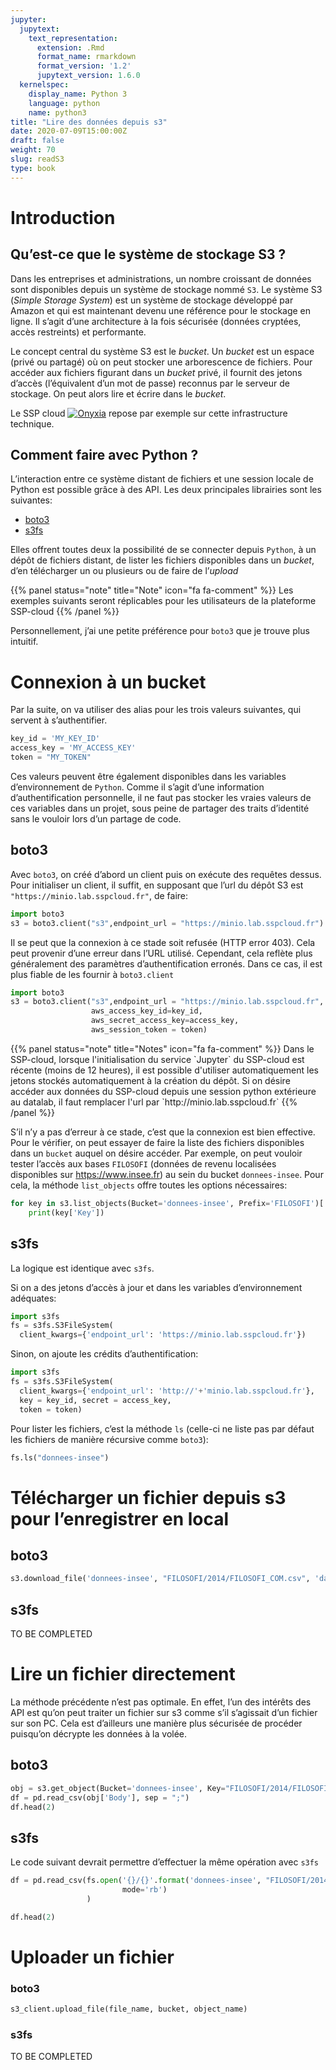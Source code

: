 ```yaml
---
jupyter:
  jupytext:
    text_representation:
      extension: .Rmd
      format_name: rmarkdown
      format_version: '1.2'
      jupytext_version: 1.6.0
  kernelspec:
    display_name: Python 3
    language: python
    name: python3
title: "Lire des données depuis s3"
date: 2020-07-09T15:00:00Z
draft: false
weight: 70
slug: readS3
type: book
---
```


# Introduction

## Qu'est-ce que le système de stockage S3 ?

Dans les entreprises et administrations, un nombre croissant de données sont
disponibles depuis un système de stockage
nommé `S3`. 
Le système S3 (*Simple Storage System*) est un système de stockage développé
par Amazon et qui est maintenant devenu une référence pour le stockage en ligne.
Il s'agit d'une architecture à la fois
sécurisée (données cryptées, accès restreints) et performante.

Le concept central du système S3 est le *bucket*.
Un *bucket* est un espace (privé ou partagé) où on peut stocker une
arborescence de fichiers. Pour accéder aux fichiers figurant
dans un *bucket* privé, il fournit des jetons d'accès (l'équivalent d'un mot de passe)
reconnus par le serveur de stockage. On peut alors lire et écrire dans le *bucket*.

Le SSP cloud 
[![Onyxia](https://img.shields.io/badge/launch-onyxia-brightgreen)](https://datalab.sspcloud.fr/my-lab/catalogue/inseefrlab-helm-charts-datascience/jupyter/deploiement?resources.requests.memory=4096Mi) repose par exemple sur cette infrastructure technique. 


## Comment faire avec Python ?

L'interaction entre ce système distant de fichiers et une session locale de Python
est possible grâce à des API. Les deux principales librairies sont les suivantes:

* [boto3](https://boto3.amazonaws.com/v1/documentation/api/latest/index.html)
* [s3fs](https://s3fs.readthedocs.io/en/latest/)

Elles offrent toutes deux la possibilité de se connecter depuis `Python`,
à un dépôt de fichiers distant, de lister les fichiers disponibles dans un
*bucket*, d'en télécharger un ou plusieurs ou de faire de l'*upload*

```{=html}
{{% panel status="note" title="Note" icon="fa fa-comment" %}}
Les exemples suivants seront réplicables pour les utilisateurs de la plateforme
SSP-cloud
{{% /panel %}}
```

Personnellement, j'ai une petite préférence pour `boto3` que je trouve plus
intuitif.

# Connexion à un bucket

Par la suite, on va utiliser des alias pour les trois valeurs suivantes, qui servent
à s'authentifier. 

```python
key_id = 'MY_KEY_ID'
access_key = 'MY_ACCESS_KEY'
token = "MY_TOKEN"
```

Ces valeurs peuvent être également disponibles dans 
les variables d'environnement de `Python`. Comme il s'agit d'une information
d'authentification personnelle, il ne faut pas stocker les vraies valeurs de ces
variables dans un projet, sous peine de partager des traits d'identité sans le
vouloir lors d'un partage de code. 

## boto3

Avec `boto3`, on créé d'abord un client puis on exécute des requêtes dessus.
Pour initialiser un client, il suffit, en supposant que l'url du dépôt S3 est
`"https://minio.lab.sspcloud.fr"`, de faire:

```python
import boto3
s3 = boto3.client("s3",endpoint_url = "https://minio.lab.sspcloud.fr")
```

Il se peut que la connexion à ce stade soit refusée (HTTP error 403).
Cela peut provenir 
d'une erreur dans l'URL utilisé. Cependant, cela reflète plus généralement
des paramètres d'authentification erronés. Dans ce cas, il est plus fiable
de les fournir à `boto3.client`


```python
import boto3
s3 = boto3.client("s3",endpoint_url = "https://minio.lab.sspcloud.fr",
                  aws_access_key_id=key_id, 
                  aws_secret_access_key=access_key, 
                  aws_session_token = token)
```

```{=html}
{{% panel status="note" title="Notes" icon="fa fa-comment" %}}
Dans le SSP-cloud, 
lorsque l'initialisation du service `Jupyter` du SSP-cloud est récente
(moins de 12 heures), il est possible d'utiliser
automatiquement les jetons stockés automatiquement à la création du dépôt. 

Si on désire accéder aux données du SSP-cloud depuis une session python extérieure
au datalab, il faut remplacer l'url par `http://minio.lab.sspcloud.fr`
{{% /panel %}}
```

S'il n'y a pas d'erreur à ce stade, c'est que la connexion est bien effective.
Pour le vérifier, on peut essayer de faire la liste des fichiers disponibles
dans un `bucket` auquel on désire accéder. Par exemple, on peut vouloir
tester l'accès aux bases `FILOSOFI` (données de revenu localisées disponibles
sur <https://www.insee.fr>) au sein du bucket `donnees-insee`. Pour cela,
la méthode `list_objects` offre toutes les options nécessaires:

```python
for key in s3.list_objects(Bucket='donnees-insee', Prefix='FILOSOFI')['Contents']:
    print(key['Key'])
```

## s3fs

La logique est identique avec `s3fs`. 

Si on a des jetons d'accès à jour et dans les variables d'environnement
adéquates:

```python
import s3fs
fs = s3fs.S3FileSystem(
  client_kwargs={'endpoint_url': 'https://minio.lab.sspcloud.fr'})
```

Sinon, on ajoute les crédits d'authentification:

```python
import s3fs
fs = s3fs.S3FileSystem(
  client_kwargs={'endpoint_url': 'http://'+'minio.lab.sspcloud.fr'},
  key = key_id, secret = access_key,
  token = token)
```

Pour lister les fichiers, c'est la méthode `ls` (celle-ci ne liste pas par
défaut les fichiers de manière récursive comme `boto3`):

```python
fs.ls("donnees-insee")
```

# Télécharger un fichier depuis s3 pour l'enregistrer en local

## boto3

```python
s3.download_file('donnees-insee', "FILOSOFI/2014/FILOSOFI_COM.csv", 'data.csv')
```

## s3fs

TO BE COMPLETED


# Lire un fichier directement

La méthode précédente n'est pas optimale. En effet, l'un des intérêts des API
est qu'on peut traiter un fichier sur s3 comme s'il s'agissait d'un fichier
sur son PC. Cela est d'ailleurs une manière plus sécurisée de procéder puisqu'on
décrypte les données à la volée. 

## boto3

```python
obj = s3.get_object(Bucket='donnees-insee', Key="FILOSOFI/2014/FILOSOFI_COM.csv")
df = pd.read_csv(obj['Body'], sep = ";")
df.head(2)
```

## s3fs

Le code suivant devrait permettre d'effectuer la même opération avec `s3fs`

```python
df = pd.read_csv(fs.open('{}/{}'.format('donnees-insee', "FILOSOFI/2014/FILOSOFI_COM.csv"),
                         mode='rb')
                 )

df.head(2)
```

# Uploader un fichier

### boto3

```python
s3_client.upload_file(file_name, bucket, object_name)
```

### s3fs

TO BE COMPLETED
